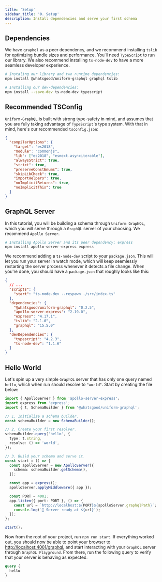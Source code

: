 ```yaml
---
title: 'Setup'
sidebar_title: '0. Setup'
description: Install dependencies and serve your first schema
---
```


<!-- TODO: write a friendly intro paragraph -->

## Dependencies

We have `graphql` as a peer dependency, and we recommend installing `tslib` for optimizing bundle sizes and performance. You'll need `TypeScript` to run our library. We also recommend installing `ts-node-dev` to have a more seamless developer experience.

```bash
# Instaling our library and two runtime dependencies:
npm install @whatsgood/uniform-graphql graphql tslib

# Installing our dev-dependencies:
npm install --save-dev ts-node-dev typescript
```

## Recommended TSConfig

`Uniform-GraphQL` is built with strong type-safety in mind, and assumes that you are fully taking advantage of `TypeScript`'s type system. With that in mind, here's our recommended `tsconfig.json`:

```json:title=tsconfig.json
{
  "compilerOptions": {
    "target": "es2018",
    "module": "commonjs",
    "lib": ["es2018", "esnext.asynciterable"],
    "alwaysStrict": true,
    "strict": true,
    "preserveConstEnums": true,
    "skipLibCheck": true,
    "importHelpers": true,
    "noImplicitReturns": true,
    "noImplicitThis": true
  }
}
```

## GraphQL Server

In this tutorial, you will be building a schema through `Uniform GraphQL`, which you will serve through a `GraphQL` server of your choosing. We recommend `Apollo Server`.

```bash
# Installing Apollo Server and its peer dependency: express
npm install apollo-server-express express
```

We recommend adding a `ts-node-dev` script to your `package.json`. This will let you run your server in watch mode, which will keep seemlessly restarting the server process whenever it detects a file change. When you're done, you should have a `package.json` that roughly looks like this:

```json:title=package.json
{
  // ...
  "scripts": {
    "start": "ts-node-dev --respawn ./src/index.ts"
  },
  "dependencies": {
    "@whatsgood/uniform-graphql": "0.2.5",
    "apollo-server-express": "2.19.0",
    "express": "4.17.1",
    "tslib": "2.1.0",
    "graphql": "15.5.0"
  },
  "devDependencies": {
    "typescript": "4.2.3",
    "ts-node-dev": "1.1.6"
  }
}
```

## Hello World

Let's spin up a very simple `GraphQL` server that has only one query named `hello`, which when run should resolve to `"world"`. Start by creating the file below:

```ts:title=src/index.ts
import { ApolloServer } from 'apollo-server-express';
import express from 'express';
import { t, SchemaBuilder } from '@whatsgood/uniform-graphql';

// 1. Initialize a schema builder.
const schemaBuilder = new SchemaBuilder();

// 2. Create your first resolver.
schemaBuilder.query('hello', {
  type: t.string,
  resolve: () => 'world',
});

// 3. Build your schema and serve it.
const start = () => {
  const apolloServer = new ApolloServer({
    schema: schemaBuilder.getSchema(),
  });

  const app = express();
  apolloServer.applyMiddleware({ app });

  const PORT = 4001;
  app.listen({ port: PORT }, () => {
    const url = `http://localhost:${PORT}${apolloServer.graphqlPath}`;
    console.log(`🚀 Server ready at ${url}`);
  });
};

start();
```

Now from the root of your project, run `npm run start`. If everything worked out, you should now be able to point your browser to [http://localhost:4001/graphql](http://localhost:4001/graphql), and start interacting with your `GraphQL` server through `GraphQL Playground`. From there, run the following query to verify that your server is behaving as expected:

```graphql
query {
  hello
}
```

